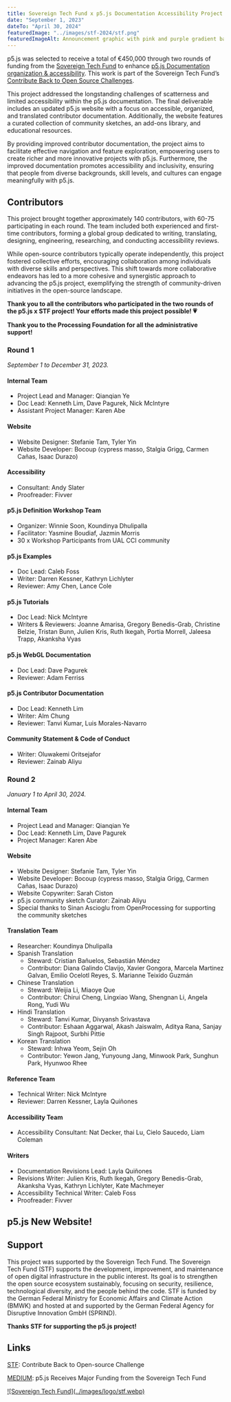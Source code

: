 ```yaml
---
title: Sovereign Tech Fund x p5.js Documentation Accessibility Project
date: "September 1, 2023"
dateTo: "April 30, 2024"
featuredImage: "../images/stf-2024/stf.png"
featuredImageAlt: Announcement graphic with pink and purple gradient background. On the top, the p5.js and Sovereign Tech Fund logo in white and “Contribute Back to Open Source Challenge” text underneath. Under a divider line, the text, “Round 1, €200,000” and “Round 2, €250,000“ and “To Enhance Organization & Accessibility of p5.js Documentation” in white with a star graphic in the bottom left corner.
---
```



p5.js was selected to receive a total of €450,000 through two rounds of funding from the [Sovereign Tech Fund](https://sovereigntechfund.de/en) to enhance [p5.js Documentation organization & accessibility](https://www.sovereigntechfund.de/tech/p5js). This work is part of the Sovereign Tech Fund’s [Contribute Back to Open Source Challenges](https://sovereigntechfund.de/en/challenges/).

This project addressed the longstanding challenges of scatterness and limited accessibility within the p5.js documentation. The final deliverable includes an updated p5.js website with a focus on accessible, organized, and translated contributor documentation. Additionally, the website features a curated collection of community sketches, an add-ons library, and educational resources.

By providing improved contributor documentation, the project aims to facilitate effective navigation and feature exploration, empowering users to create richer and more innovative projects with p5.js. Furthermore, the improved documentation promotes accessibility and inclusivity, ensuring that people from diverse backgrounds, skill levels, and cultures can engage meaningfully with p5.js.


## Contributors

This project brought together approximately 140 contributors, with 60-75 participating in each round. The team included both experienced and first-time contributors, forming a global group dedicated to writing, translating, designing, engineering, researching, and conducting accessibility reviews.

While open-source contributors typically operate independently, this project fostered collective efforts, encouraging collaboration among individuals with diverse skills and perspectives. This shift towards more collaborative endeavors has led to a more cohesive and synergistic approach to advancing the p5.js project, exemplifying the strength of community-driven initiatives in the open-source landscape.

**Thank you to all the contributors who participated in the two rounds of the p5.js x STF project! Your efforts made this project possible! 💗**

**Thank you to the Processing Foundation for all the administrative support!**


### Round 1
*September 1 to December 31, 2023.*    

#### Internal Team
* Project Lead and Manager: Qianqian Ye
* Doc Lead: Kenneth Lim, Dave Pagurek, Nick McIntyre
* Assistant Project Manager: Karen Abe


#### Website
* Website Designer: Stefanie Tam, Tyler Yin
* Website Developer: Bocoup (cypress masso, Stalgia Grigg, Carmen Cañas, Isaac Durazo)


#### Accessibility
* Consultant: Andy Slater
* Proofreader: Fivver


#### p5.js Definition Workshop Team
* Organizer: Winnie Soon, Koundinya Dhulipalla 
* Facilitator: Yasmine Boudiaf, Jazmin Morris
* 30 x Workshop Participants from UAL CCI community


#### p5.js Examples
* Doc Lead: Caleb Foss
* Writer: Darren Kessner, Kathryn Lichlyter
* Reviewer: Amy Chen, Lance Cole


#### p5.js Tutorials
* Doc Lead: Nick McIntyre
* Writers & Reviewers: Joanne Amarisa, Gregory Benedis-Grab, Christine Belzie, Tristan Bunn, Julien Kris, Ruth Ikegah, Portia Morrell, Jaleesa Trapp, Akanksha Vyas


#### p5.js WebGL Documentation
* Doc Lead: Dave Pagurek
* Reviewer: Adam Ferriss


#### p5.js Contributor Documentation
* Doc Lead: Kenneth Lim
* Writer: Alm Chung
* Reviewer: Tanvi Kumar, Luis Morales-Navarro

#### Community Statement & Code of Conduct
* Writer: Oluwakemi Oritsejafor
* Reviewer: Zainab Aliyu


### Round 2
*January 1 to April 30, 2024.*  


#### Internal Team
* Project Lead and Manager: Qianqian Ye
* Doc Lead: Kenneth Lim, Dave Pagurek
* Project Manager: Karen Abe


#### Website
* Website Designer: Stefanie Tam, Tyler Yin
* Website Developer: Bocoup (cypress masso, Stalgia Grigg, Carmen Cañas, Isaac Durazo)
* Website Copywriter: Sarah Ciston
* p5.js community sketch Curator: Zainab Aliyu
* Special thanks to Sinan Ascioglu from OpenProcessing for supporting the community sketches


#### Translation Team
* Researcher: Koundinya Dhulipalla
* Spanish Translation
    * Steward: Cristian Bañuelos, Sebastián Méndez
    * Contributor: Diana Galindo Clavijo, Xavier Gongora, Marcela Martinez Galvan, Emilio Ocelotl Reyes, S. Marianne Teixido Guzmán
* Chinese Translation
    * Steward: Weijia Li, Miaoye Que
    * Contributor: Chirui Cheng, Lingxiao Wang, Shengnan Li, Angela Rong, Yudi Wu
* Hindi Translation 
    * Steward: Tanvi Kumar, Divyansh Srivastava
    * Contributor: Eshaan Aggarwal, Akash Jaiswalm, Aditya Rana, Sanjay Singh Rajpoot, Surbhi Pittie
* Korean Translation
    * Steward: Inhwa Yeom, Sejin Oh 
    * Contributor: Yewon Jang, Yunyoung Jang, Minwook Park, Sunghun Park, Hyunwoo Rhee


#### Reference Team
* Technical Writer: Nick McIntyre
* Reviewer: Darren Kessner, Layla Quiñones


#### Accessibility Team
* Accessibility Consultant: Nat Decker, thai Lu, Cielo Saucedo, Liam Coleman


#### Writers
* Documentation Revisions Lead: Layla Quiñones
* Revisions Writer: Julien Kris, Ruth Ikegah, Gregory Benedis-Grab, Akanksha Vyas, Kathryn Lichlyter, Kate Machmeyer
* Accessibility Technical Writer: Caleb Foss
* Proofreader: Fivver

## p5.js New Website!
<YouTubeEmbed id="0_r4HSmNb9o" />

## Support

This project  was supported by the Sovereign Tech Fund. The Sovereign Tech Fund (STF) supports the development, improvement, and maintenance of open digital infrastructure in the public interest. Its goal is to strengthen the open source ecosystem sustainably, focusing on security, resilience, technological diversity, and the people behind the code. STF is funded by the German Federal Ministry for Economic Affairs and Climate Action (BMWK) and hosted at and supported by the German Federal Agency for Disruptive Innovation GmbH (SPRIND).

**Thanks STF for supporting the p5.js project!**


## Links

[STF](https://www.sovereigntechfund.de/programs/challenges): Contribute Back to Open-source Challenge

[MEDIUM](https://medium.com/@ProcessingOrg/p5-js-receives-major-funding-from-the-sovereign-tech-fund-bbf61d1171fe): p5.js Receives Major Funding from the Sovereign Tech Fund


<Logos>
    <a href="https://www.sovereigntechfund.de/">![Sovereign Tech Fund](../images/logo/stf.webp)</a>
</Logos>
